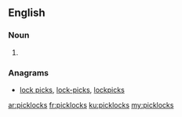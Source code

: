 ==English==

===Noun===
{{head|en|plural}}

# {{plural of|picklock|lang=en}}

===Anagrams===
* [[lock picks#English|lock picks]], [[lock-picks#English|lock-picks]], [[lockpicks#English|lockpicks]]

[[ar:picklocks]]
[[fr:picklocks]]
[[ku:picklocks]]
[[my:picklocks]]